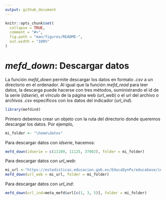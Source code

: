```yaml
---
output: github_document
---
```


```r
knitr::opts_chunk$set(
  collapse = TRUE,
  comment = "#>",
  fig.path = "man/figures/README-",
  out.width = "100%"
)
```

# *mefd_down*: Descargar datos 

La función *mefd_down* permite descargar los datos en formato *.csv* a un directorio en el ordenador. Al igual que la función *mefd_read* para leer datos, la descarga puede hacerse con tres métodos, suministrando el id de la serie (*idserie*), el vínculo de la página web (*url_web*) o el url del archivo o archivos *.csv* específicos con los datos del indicador (*url_ind*).

```r
library(mefdind)
```

Primero debemos crear un objeto con la ruta del directorio donde queremos descargar los datos. Por ejemplo,

```r
mi_folder <- "\home\datos"
```

Para descargar datos con *idserie*, hacemos:

```r
mefd_down(idserie = c(11109, 11125, 37002), folder = mi_folder)
```

Para descargar datos con *url_web*: 

```r
mi_url <-"https://estadisticas.educacion.gob.es/EducaDynPx/educabase/index.htm?type=pcaxis&path=/no-universitaria/centros/centrosyunid/series/unidades_esc&file=pcaxis&l=s0"
mefd_down(url_web = mi_url, folder = mi_folder)
```

Para descargar datos con *url_ind*: 

```r
mefd_down(url_ind=meta_mefd$url[c(1, 3, 5)], folder = mi_folder)
```
